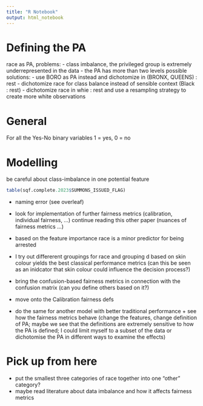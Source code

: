 ```yaml
---
title: "R Notebook"
output: html_notebook
---
```


# Defining the PA
race as PA, problems:
- class imbalance, the privileged group is extremely underrepresented in the data
- the PA has more than two levels
possible solutions:
- use BORO as PA instead and dichotomize in (BRONX, QUEENS) : rest
- dichotomize race for class balance instead of sensible context (Black : rest)
- dichotomize race in whie : rest and use a resampling strategy to create more white observations


# General
For all the Yes-No binary variables 1 = yes, 0 = no

# Modelling
be careful about class-imbalance in one potential feature
```r
table(sqf.complete.2023$SUMMONS_ISSUED_FLAG)
```



-  naming error (see overleaf)
- look for implementation of further fairness metrics
(calibration, individual fairness, ...)
continue reading this other paper (nuances of fairness metrics ...)

- based on the feature importance race is a minor predictor for being arrested
- I try out differerent groupings for race and grouping d based on skin colour yields the best classical performance metrics (can this be seen as an inidcator that skin colour could influence the decision process?)

- bring the confusion-based fairness metrics in connection with the confusion matrix
(can you define others based on it?)
- move onto the Calibration fairness defs
- do the same for another model with better traditional performance + see how
the fairness metrics behave (change the features, change definition of PA; maybe
we see that the definitions are extremely sensitive to how the PA is defined;
I could limit myself to a subset of the data or dichotomise the PA in different
ways to examine the effects)

# Pick up from here
- put the smallest three categories of race together into one "other" category?
- maybe read literature about data imbalance and how it affects fairness metrics

